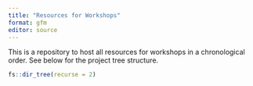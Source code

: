 ```yaml
---
title: "Resources for Workshops"
format: gfm
editor: source
---
```


This is a repository to host all resources for workshops in a chronological order. See below for the project tree structure. 

```r
fs::dir_tree(recurse = 2)
```

